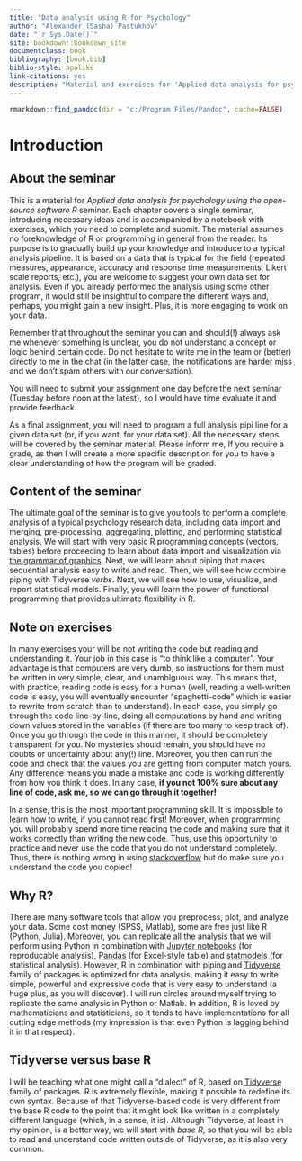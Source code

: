 ```yaml
--- 
title: "Data analysis using R for Psychology"
author: "Alexander (Sasha) Pastukhov"
date: "`r Sys.Date()`"
site: bookdown::bookdown_site
documentclass: book
bibliography: [book.bib]
biblio-style: apalike
link-citations: yes
description: "Material and exercises for 'Applied data analysis for psychology using the open-source software R' seminar."
---
```


```r
rmarkdown::find_pandoc(dir = "c:/Program Files/Pandoc", cache=FALSE)
```

# Introduction {-}

## About the seminar {-}
This is a material for _Applied data analysis for psychology using the open-source software R_ seminar. Each chapter covers a single seminar, introducing necessary ideas and is accompanied by a notebook with exercises, which you need to complete and submit. The material assumes no foreknowledge of R or programming in general from the reader. Its purpose is to gradually build up your knowledge and introduce to a typical analysis pipeline. It is based on a data that is typical for the field (repeated measures, appearance, accuracy and response time measurements, Likert scale reports, etc.), you are welcome to suggest your own data set for analysis. Even if you already performed the analysis using some other program, it would still be insightful to compare the different ways and, perhaps, you might gain a new insight. Plus, it is more engaging to work on your data.

Remember that throughout the seminar you can and should(!) always ask me whenever something is unclear, you do not understand a concept or logic behind certain code. Do not hesitate to write me in the team or (better) directly to me in the chat (in the latter case, the notifications are harder miss and we don't spam others with our conversation).

You will need to submit your assignment one day before the next seminar (Tuesday before noon at the latest), so I would have time evaluate it and provide feedback.

As a final assignment, you will need to program a full analysis pipi line for a given data set (or, if you want, for your data set). All the necessary steps will be covered by the seminar material. Please inform me, If you require a grade, as then I will create a more specific description for you to have a clear understanding of how the program will be graded.

## Content of the seminar {-}
The ultimate goal of the seminar is to give you tools to perform a complete analysis of a typical psychology research data, including data import and merging, pre-processing, aggregating, plotting, and performing statistical analysis. We will start with very basic R programming concepts (vectors, tables) before proceeding to learn about data import and visualization via [the grammar of graphics](https://ggplot2.tidyverse.org/). Next, we will learn about piping that makes sequential analysis easy to write and read. Then, we will see how combine piping with Tidyverse _verbs_. Next, we will see how to use, visualize, and report statistical models. Finally, you will learn the power of functional programming that provides ultimate flexibility in R.

## Note on exercises {-}
In many exercises your will be not writing the code but reading and understanding it. Your job in this case is "to think like a computer". Your advantage is that computers are very dumb, so instructions for them must be written in very simple, clear, and unambiguous way. This means that, with practice, reading code is easy for a human (well, reading a well-written code is easy, you will eventually encounter "spaghetti-code" which is easier to rewrite from scratch than to understand). In each case, you simply go through the code line-by-line, doing all computations by hand and writing down values stored in the variables (if there are too many to keep track of). Once you go through the code in this manner, it should be completely transparent for you. No mysteries should remain, you should have no doubts or uncertainty about any(!) line. Moreover, you then can run the code and check that the values you are getting from computer match yours. Any difference means you made a mistake and code is working differently from how you think it does. In any case, **if you not 100% sure about any line of code, ask me, so we can go through it together!**

In a sense, this is the most important programming skill. It is impossible to learn how to write, if you cannot read first! Moreover, when programming you will probably spend more time reading the code and making sure that it works correctly than writing the new code. Thus, use this opportunity to practice and never use the code that you do not understand completely. Thus, there is nothing wrong in using [stackoverflow](https://stackoverflow.com/) but do make sure you understand the code you copied!

## Why R? {-}
There are many software tools that allow you preprocess, plot, and analyze your data. Some cost money (SPSS, Matlab), some are free  just like R (Python, Julia). Moreover, you can replicate all the analysis that we will perform using Python in combination with [Jupyter notebooks](https://jupyter.org/) (for reproducable analysis), [Pandas](https://pandas.pydata.org/) (for Excel-style table) and [statmodels](https://www.statsmodels.org/stable/index.html) (for statistical analysis). However, R in combination with piping and  [Tidyverse](https://www.tidyverse.org/) family of packages is optimized for data analysis, making it easy to write simple, powerful and expressive code that is very easy to understand (a huge plus, as you will discover). I will run circles around myself trying to replicate the same analysis in Python or Matlab. In addition, R is loved by mathematicians and statisticians, so it tends to have implementations for all cutting edge methods (my impression is that even Python is lagging behind it in that respect).

## Tidyverse versus base R {-}
I will be teaching what one might call a "dialect" of R, based on [Tidyverse](https://www.tidyverse.org/) family of packages. R is extremely flexible, making it possible to redefine its own syntax. Because of that Tidyverse-based code is very different from the base R code to the point that it might look like written in a completely different language (which, in a sense, it is). Although Tidyverse, at least in my opinion, is a better way, we will start with _base R_, so that you will be able to read and understand code written outside of Tidyverse, as it is also very common.
